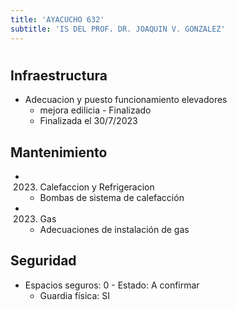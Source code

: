 ```yaml
---
title: 'AYACUCHO 632'
subtitle: 'IS DEL PROF. DR. JOAQUIN V. GONZALEZ'
---
```


#
## Infraestructura

* Adecuacion y puesto funcionamiento elevadores 
    + mejora edilicia - Finalizado 
    + Finalizada el 30/7/2023 






## Mantenimiento

*  (2023) Calefaccion y Refrigeracion 
    + Bombas de sistema de calefacción

*  (2023) Gas 
    + Adecuaciones de instalación de gas





## Seguridad

*  Espacios seguros: 0 - Estado: A confirmar 
    + Guardia física: SI



